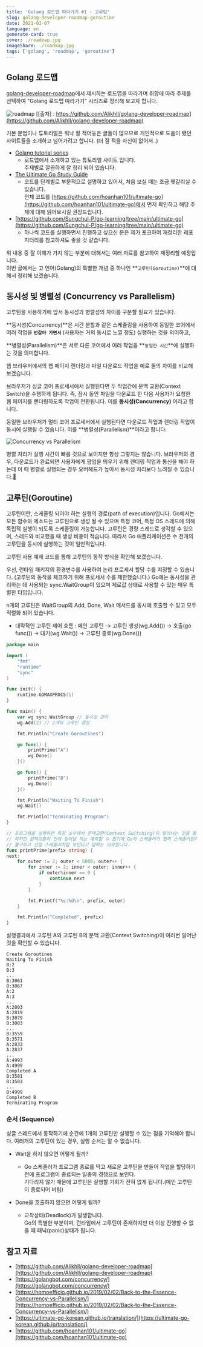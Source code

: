 ```yaml
---
title: 'Golang 로드맵 따라가기 #1 - 고루틴'
slug: golang-developer-roadmap-goroutine
date: 2021-03-07
language: en
generate-card: true
cover: ./roadmap.jpg
imageShare: ./roadmap.jpg
tags: ['golang', 'roadmap', 'goroutine']
---
```


## Golang 로드맵

[golang-developer-roadmap](https://github.com/Alikhll/golang-developer-roadmap)에서 제시하는 로드맵을 따라가며 취향에 따라 주제를 선택하여 "Golang 로드맵 따라가기" 시리즈로 정리해 보고자 합니다.

![roadmap](./golang-roadmap-1.png) [[출처] : https://github.com/Alikhll/golang-developer-roadmap](https://github.com/Alikhll/golang-developer-roadmap)

기본 문법이나 튜토리얼은 워낙 잘 적어놓은 글들이 많으므로 개인적으로 도움이 됐던 사이트들을 소개하고 넘어가려고 합니다. (더 잘 적을 자신이 없어서..)

- [Golang tutorial series](https://golangbot.com/learn-golang-series/)
  - 로드맵에서 소개하고 있는 튜토리얼 사이트 입니다.  
    주제별로 깔끔하게 잘 정리 되어 있습니다.
- [The Ultimate Go Study Guide](https://ultimate-go-korean.github.io/translation/)
  - 코드를 단계별로 부분적으로 설명하고 있어서, 처음 보실 때는 조금 헷갈리실 수 있습니다.  
    전체 코드를 [https://github.com/hoanhan101/ultimate-go](https://github.com/hoanhan101/ultimate-go)에서 먼저 확인하고 해당 주제에 대해 읽어보시길 권장드립니다.
- [https://github.com/Sungchul-P/go-learning/tree/main/ultimate-go](https://github.com/Sungchul-P/go-learning/tree/main/ultimate-go)
  - 하나씩 코드를 실행하면서 진행하고 싶으신 분은 제가 포크하여 재정리한 레포지터리를 참고하셔도 좋을 것 같습니다.

위 내용 중 잘 이해가 가지 않는 부분에 대해서는 여러 자료를 참고하여 재정리할 예정입니다.  
이번 글에서는 고 언어(Golang)의 특별한 개념 중 하나인 **`고루틴(Goroutine)`**에 대해서 정리해 보겠습니다.

## 동시성 및 병렬성 (Concurrency vs Parallelism)

고루틴을 사용하기에 앞서 동시성과 병렬성의 차이를 구분할 필요가 있습니다.

**동시성(Concurrency)**은 시간 분할과 같은 스케쥴링을 사용하여 동일한 코어에서 여러 작업을 **`번갈아 가면서`** (사용자는 거의 동시로 느낄 정도) 실행하는 것을 의미하고,

**병렬성(Parallelism)**은 서로 다른 코어에서 여러 작업을 **`동일한 시간`**에 실행하는 것을 의미합니다.

웹 브라우저에서의 웹 페이지 렌더링과 파일 다운로드 작업을 예로 둘의 차이를 비교해보겠습니다.

브라우저가 싱글 코어 프로세서에서 실행된다면 두 작업간에 문맥 교환(Context Switch)을 수행하게 됩니다. 즉, 잠시 동안 파일을 다운로드 한 다음 사용자가 요청한 웹 페이지를 렌더링하도록
작업이 전환됩니다. 이를 **동시성(Concurrency)** 이라고 합니다.

동일한 브라우저가 멀티 코어 프로세서에서 실행된다면 다운로드 작업과 렌더링 작업이 동시에 실행될 수 있습니다. 이를 **병렬성(Parallelism)**이라고 합니다.

![Concurrency vs Parallelism](./concurrency.png)

병렬 처리가 실행 시간이 빠를 것으로 보이지만 항상 그렇지는 않습니다. 브라우저의 경우, 다운로드가 완료되면 사용자에게 팝업을 띄우기 위해 렌더링 작업과 통신을 해야 하는데 이 때 병렬로
실행되는 경우 오버헤드가 높아서 동시성 처리보다 느려질 수 있습니다.

## 고루틴(Goroutine)

고루틴이란, 스케줄링 되어야 하는 실행의 경로(path of execution)입니다. Go에서는 모든 함수와 메소드는 고루틴으로 생성 될 수 있으며 특정 코어, 특정 OS 스레드에 의해 독립적 실행이 되도록 스케줄링이 가능합니다. 고루틴은 경량 스레드로 생각할 수 있으며, 스레드와 비교했을 때 생성 비용이 적습니다. 따라서 Go 애플리케이션은 수 천개의 고루틴을 동시에 실행하는 것이 일반적입니다.

고루틴 사용 예제 코드를 통해 고루틴의 동작 방식을 확인해 보겠습니다.

우선, 런타임 패키지의 환경변수를 사용하여 논리 프로세서 할당 수를 지정할 수 있습니다. (고루틴의 동작을 체크하기 위해 프로세서 수를 제한했습니다.)
Go에는 동시성을 관리하는 데 사용되는 sync.WaitGroup이 있으며 제로값 상태로 사용할 수 있는 매우 특별한 타입입니다.

n개의 고루틴은 WaitGroup의 Add, Done, Wait 메서드를 동시에 호출할 수 있고 모두 직렬화 되어 있습니다.

- 대략적인 고루틴 제어 흐름 : 메인 고루틴 -> 고루틴 생성(wg.Add()) -> 호출(go func()) -> 대기(wg.Wait()) -> 고루틴 종료(wg.Done())

```go
package main

import (
	"fmt"
	"runtime"
	"sync"
)

func init() {
	runtime.GOMAXPROCS(1)
}

func main() {
	var wg sync.WaitGroup // 동시성 관리
	wg.Add(2) // 2개의 고루틴 생성

	fmt.Println("Create Goroutines")

	go func() {
		printPrime("A")
		wg.Done()
	}()

	go func() {
		printPrime("B")
		wg.Done()
	}()

	fmt.Println("Waiting To Finish")
	wg.Wait()

	fmt.Println("Terminating Program")
}

// 프로그램을 실행하면 특정 소수에서 문맥교환(Context Switching)이 일어나는 것을 볼 수 있습니다.
// 하지만 문맥교환이 언제 일어날 지는 예측할 수 없기에 Go의 스케줄러가 협력 스케줄러임에도
// 불구하고 선점 스케줄러처럼 보인다고 말하는 이유입니다.
func printPrime(prefix string) {
next:
	for outer := 2; outer < 5000; outer++ {
		for inner := 2; inner < outer; inner++ {
			if outer%inner == 0 {
				continue next
			}
		}

		fmt.Printf("%s:%d\n", prefix, outer)
	}

	fmt.Println("Completed", prefix)
}
```

실행결과에서 고루틴 A와 고루틴 B의 문맥 교환(Context Switching)이 여러번 일어난 것을 확인할 수 있습니다.

```
Create Goroutines
Waiting To Finish
B:2
B:3
...
B:3061
B:3067
A:2
A:3
...
A:2803
A:2819
B:3079
B:3083
...
B:3559
B:3571
A:2833
A:2837
...
A:4993
A:4999
Completed A
B:3581
B:3583
...
B:4999
Completed B
Terminating Program
```

### 순서 (Sequence)

싱글 스레드에서 동작하기에 순간에 1개의 고루틴만 실행할 수 있는 점을 기억해야 합니다. 여러개의 고루틴이 있는 경우, 실행 순서는 알 수 없습니다.

- Wait을 하지 않으면 어떻게 될까?

  - Go 스케줄러가 프로그램 종료를 막고 새로운 고루틴을 만들어 작업을 할당하기 전에 프로그램이 종료되는 일종의 경쟁으로 보인다.  
    기다리지 않기 때문에 고루틴은 실행할 기회가 전혀 없게 됩니다.(메인 고루틴이 종료되어 버림)

- Done을 호출하지 않으면 어떻게 될까?
  - 교착상태(Deadlock)가 발생합니다.  
    Go의 특별한 부분이며, 런타임에서 고루틴이 존재하지만 더 이상 진행할 수 없을 때 패닉(panic)상태가 됩니다.

## 참고 자료

- [https://github.com/Alikhll/golang-developer-roadmap](https://github.com/Alikhll/golang-developer-roadmap)
- [https://golangbot.com/concurrency/](https://golangbot.com/concurrency/)
- [https://homoefficio.github.io/2019/02/02/Back-to-the-Essence-Concurrency-vs-Parallelism/](https://homoefficio.github.io/2019/02/02/Back-to-the-Essence-Concurrency-vs-Parallelism/)
- [https://ultimate-go-korean.github.io/translation/](https://ultimate-go-korean.github.io/translation/)
- [https://github.com/hoanhan101/ultimate-go](https://github.com/hoanhan101/ultimate-go)
